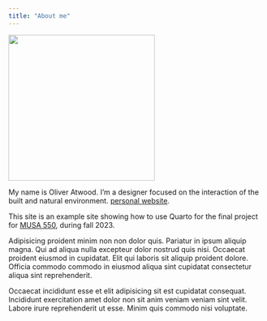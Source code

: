 ```yaml
---
title: "About me"
---
```


<!-- Use a grid -->
::: {.grid}

<!-- Left column has a width of 4/12 and shows a picture of me -->
::: {.g-col-4}
![](images/Headshot_small.jpg){width=3in}
:::

<!-- Text gets a column with width 8/12 -->
::: {.g-col-8}

My name is Oliver Atwood. I'm a designer focused on the interaction of the built and natural environment. [personal website](https://www.oliver-atwood.com/).

This site is an example site showing how to use Quarto for 
the final project for [MUSA 550](https://musa-550-fall-2023.github.io/),
during fall 2023. 

Adipisicing proident minim non non dolor quis. Pariatur in ipsum aliquip magna. Qui ad aliqua nulla excepteur dolor nostrud quis nisi. Occaecat proident eiusmod in cupidatat. Elit qui laboris sit aliquip proident dolore. Officia commodo commodo in eiusmod aliqua sint cupidatat consectetur aliqua sint reprehenderit.

Occaecat incididunt esse et elit adipisicing sit est cupidatat consequat. Incididunt exercitation amet dolor non sit anim veniam veniam sint velit. Labore irure reprehenderit ut esse. Minim quis commodo nisi voluptate.

::: 

:::



